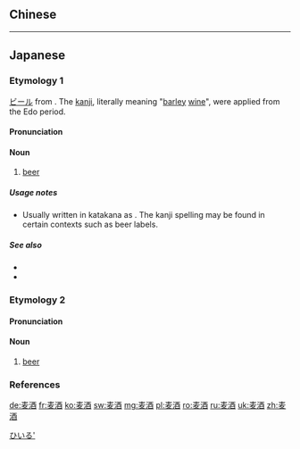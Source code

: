 {{also|麥酒}}
==Chinese==
{{zh-see|麥酒}}

----

==Japanese==
{{wikipedia|lang=ja}}

===Etymology 1===
{{ja-kanjitab|yomi=irr}}
[[ビール]] from {{etyl|nl|ja|sort=ひいる'}} {{m|nl|bier}}. The [[kanji]], literally meaning "[[麦|barley]] [[酒|wine]]", were applied from the Edo period.

====Pronunciation====
{{ja-pron|yomi=irr|ビール|acc=1|acc_ref=DJR}}

====Noun====
{{ja-noun|kyu=麥酒|ビール}}

# [[beer]]

=====Usage notes=====
* Usually written in katakana as {{ja-r|ビール}}. The kanji spelling may be found in certain contexts such as beer labels.

=====See also=====
* {{ja-r|アルコール|gloss=[[alcohol]]}}
* {{ja-r|酒|さけ|gloss=[[sake]]}}

===Etymology 2===
{{ja-kanjitab|ばく|しゅ|yomi=o}}

====Pronunciation====
{{ja-pron|yomi=o|ばくしゅ|acc=1|acc_ref=DJR}}

====Noun====
{{ja-noun|kyu=麥酒|ばくしゅ}}

# [[beer]]

===References===
<references/>

[[Category:ja:Alcoholic beverages|ひいる']]

[[de:麦酒]]
[[fr:麦酒]]
[[ko:麦酒]]
[[sw:麦酒]]
[[mg:麦酒]]
[[pl:麦酒]]
[[ro:麦酒]]
[[ru:麦酒]]
[[uk:麦酒]]
[[zh:麦酒]]